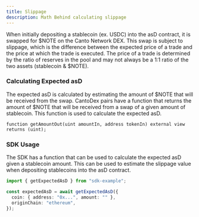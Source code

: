 ```yaml
---
title: Slippage
description: Math Behind calculating slippage
---
```


When initially depositing a stablecoin (ex. USDC) into the asD contract, it is swapped for \$NOTE on the Canto Network DEX.
This swap is subject to slippage, which is the difference between the expected price of a trade and the price at which the trade is executed.
The price of a trade is determined by the ratio of reserves in the pool and may not always be a 1:1 ratio of the two assets (stablecoin & \$NOTE).

### Calculating Expected asD

The expected asD is calculated by estimating the amount of \$NOTE that will be received from the swap. CantoDex pairs have a function that returns the amount of \$NOTE that will be received from a swap of a given amount of stablecoin.
This function is used to calculate the expected asD.

```solidity
function getAmountOut(uint amountIn, address tokenIn) external view returns (uint);
```

### SDK Usage

The SDK has a function that can be used to calculate the expected asD given a stablecoin amount. This can be used to estimate the slippage value when depositing stablecoins into the asD contract.

```typescript
import { getExpectedAsD } from "sdk-example";

const expectedAsD = await getExpectedAsD({
  coin: { address: "0x...", amount: "" },
  originChain: "ethereum",
});
```
